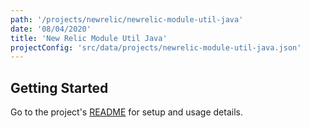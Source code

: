 ```yaml
---
path: '/projects/newrelic/newrelic-module-util-java'
date: '08/04/2020'
title: 'New Relic Module Util Java'
projectConfig: 'src/data/projects/newrelic-module-util-java.json'
---
```


## Getting Started

Go to the project's [README](https://github.com/newrelic/newrelic-module-util-java#readme) for setup and usage details.

<!--
<div className="responsive-video">
  <iframe width="560" height="315" src="https://www.youtube.com/embed/7wnav6Fu9T0" frameborder="0" allow="accelerometer; autoplay; encrypted-media; gyroscope; picture-in-picture" allowfullscreen></iframe>
</div>
<Link to="/cta">Install</Link>
## [Optional] Features
### [Optional] Feature 1
### [Optional] Feature 2
## [Required] Getting Started
### [Optional] Code example highlighting an extension or customization point
This is how you extend AWS Lambda OpenTracing Java SDK in following way.
```js
import React, { useState } from 'react';
import PropTypes from 'prop-types';
// I'm a comment;
const aMadeUpFunction = () => {
if (myArray.length !== 100) {
  myArray.map((item, i) => item * i);
} else {
  return null
}
};
```
### [Optional] More details about the project
## [Optional] What people are saying
Praesent commodo cursus magna, vel scelerisque nisl consectetur et.
Maecenas faucibus mollis interdum. Lorem ipsum dolor sit amet,
consectetur adipiscing elit.
> [name="Leslie Webb"] Vitae enim egestas egestas at gravida arcu, amet in. Facilisis at
massa amet, aliquet dui semper. Sit placerat sed et ornare faucibus
egestas sit nisl, diam.
> [name="Bildad the Shuhite"] Aenean eu leo quam. Pellentesque ornare sem lacinia quam venenatis
vestibulum. Maecenas faucibus mollis interdum. Maecenas sed diam
eget risus varius blandit sit amet non magna.
-->
